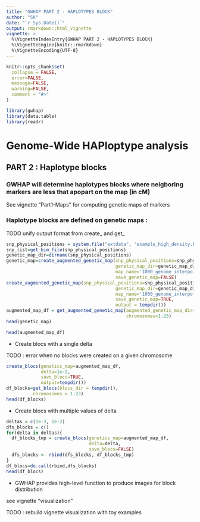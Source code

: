 ```yaml
---
title: "GWHAP PART 2 - HAPLOTYPES BLOCK"
author: "SK"
date: "`r Sys.Date()`"
output: rmarkdown::html_vignette
vignette: >
  %\VignetteIndexEntry{GWHAP PART 2 - HAPLOTYPES BLOCK}
  %\VignetteEngine{knitr::rmarkdown}
  %\VignetteEncoding{UTF-8}
---
```


```r
knitr::opts_chunk$set(
  collapse = FALSE,
  error=FALSE,
  message=FALSE,
  warning=FALSE,
  comment = "#>"
)
```
```r
library(gwhap)
library(data.table)
library(readr)
```
# Genome-Wide HAPloptype analysis  
## PART 2 : Haplotype blocks
### GWHAP will determine haplotypes blocks where neigboring markers are less that \delta  apopart on the map (in cM)  

See vignette "Part1-Maps" for computing genetic maps of markers

### Haplotype blocks  are defined on  genetic maps :

TODO unify output format from create_ and get_
```r
snp_physical_positions = system.file("extdata", "example_high_density.bim", package="gwhap", mustWork=TRUE)
snp_list=get_bim_file(snp_physical_positions)
genetic_map_dir=dirname(snp_physical_positions)
genetic_map=create_augmented_genetic_map(snp_physical_positions=snp_physical_positions, 
                                         genetic_map_dir=genetic_map_dir, 
                                         map_name='1000_genome_interpolated', 
                                         save_genetic_map=FALSE)
create_augmented_genetic_map(snp_physical_positions=snp_physical_positions, 
                                         genetic_map_dir=genetic_map_dir, 
                                         map_name='1000_genome_interpolated', 
                                         save_genetic_map=TRUE,
                                         output = tempdir())
augmented_map_df = get_augmented_genetic_map(augmented_genetic_map_dir= tempdir(),
                                             chromosomes=1:23)
head(genetic_map)

head(augmented_map_df)

```




* Create blocs with a single delta

TODO : error when no blocks were created on a given chromosome

```r
create_blocs(genetics_map=augmented_map_df, 
             delta=1e-2,
             save_blocs=TRUE,
             output=tempdir())
df_blocks=get_blocs(blocs_dir = tempdir(),
          chromosomes = 1:23)
head(df_blocks)
```

* Create blocs with multiple values of delta
```r
deltas = c(1e-3, 1e-2)
dfs_blocks = c()
for(delta in deltas){
  df_blocks_tmp = create_blocs(genetics_map=augmented_map_df,
                               delta=delta,
                               save_blocs=FALSE)
  dfs_blocks <- rbind(dfs_blocks, df_blocks_tmp)
}
df_blocs=do.call(rbind,dfs_blocks)
head(df_blocs)
```

* GWHAP provides high-level function to produce images for block distribution

see vignette "visualization"

TODO : rebuild vignette visualization with toy examples